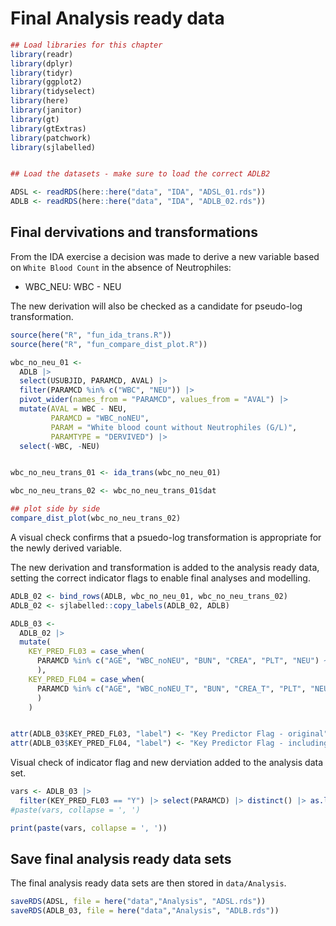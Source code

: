 # Final Analysis ready data {#sec-ARD-final}


```r
## Load libraries for this chapter
library(readr)
library(dplyr)
library(tidyr)
library(ggplot2)
library(tidyselect)
library(here)
library(janitor)
library(gt)
library(gtExtras)
library(patchwork)
library(sjlabelled)


## Load the datasets - make sure to load the correct ADLB2 

ADSL <- readRDS(here::here("data", "IDA", "ADSL_01.rds"))
ADLB <- readRDS(here::here("data", "IDA", "ADLB_02.rds"))

```

## Final dervivations and transformations

From the IDA exercise a decision was made to derive a new variable based on `White Blood Count` in the absence of Neutrophiles: 

* WBC_NEU: WBC - NEU

The new derivation will also be checked as a candidate for pseudo-log transformation. 

```r

source(here("R", "fun_ida_trans.R"))
source(here("R", "fun_compare_dist_plot.R"))

wbc_no_neu_01 <-
  ADLB |>
  select(USUBJID, PARAMCD, AVAL) |>
  filter(PARAMCD %in% c("WBC", "NEU")) |>
  pivot_wider(names_from = "PARAMCD", values_from = "AVAL") |>
  mutate(AVAL = WBC - NEU,
         PARAMCD = "WBC_noNEU",
         PARAM = "White blood count without Neutrophiles (G/L)",
         PARAMTYPE = "DERVIVED") |>
  select(-WBC, -NEU)


wbc_no_neu_trans_01 <- ida_trans(wbc_no_neu_01)

wbc_no_neu_trans_02 <- wbc_no_neu_trans_01$dat

## plot side by side
compare_dist_plot(wbc_no_neu_trans_02)

```
A visual check confirms that a psuedo-log transformation is appropriate for the newly derived variable. 

The new derivation and transformation is added to the analysis ready data, setting the correct indicator flags to enable final analyses and modelling. 

```r

ADLB_02 <- bind_rows(ADLB, wbc_no_neu_01, wbc_no_neu_trans_02) 
ADLB_02 <- sjlabelled::copy_labels(ADLB_02, ADLB)  
```


```r

ADLB_03 <-
  ADLB_02 |>
  mutate(
    KEY_PRED_FL03 = case_when(
      PARAMCD %in% c("AGE", "WBC_noNEU", "BUN", "CREA", "PLT", "NEU") ~ "Y"
      ),
    KEY_PRED_FL04 = case_when(
      PARAMCD %in% c("AGE", "WBC_noNEU_T", "BUN", "CREA_T", "PLT", "NEU") ~ "Y"
      )
    )


attr(ADLB_03$KEY_PRED_FL03, "label") <- "Key Predictor Flag - original"
attr(ADLB_03$KEY_PRED_FL04, "label") <- "Key Predictor Flag - including transformed variables"
```


Visual check of indicator flag and new derviation added to the analysis data set. 

```r
vars <- ADLB_03 |> 
  filter(KEY_PRED_FL03 == "Y") |> select(PARAMCD) |> distinct() |> as.list()
#paste(vars, collapse = ', ')

print(paste(vars, collapse = ', '))

```


## Save final analysis ready data sets 

The final analysis ready data sets are then stored in `data/Analysis`. 

```r
saveRDS(ADSL, file = here("data","Analysis", "ADSL.rds"))
saveRDS(ADLB_03, file = here("data","Analysis", "ADLB.rds"))
```


